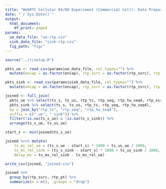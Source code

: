 ```yaml
---
title: "WebRTC Cellular 04/08 Experiment (Commercial Cell): Data Preparation"
date: "`r Sys.Date()`"
output:
  html_document:
    df_print: paged
params:
  ue_data_file: "ue-rtp.csv"
  sink_data_file: "sink-rtp.csv"
  fig_path: "fig/"
---
```


```r
source("../r/setup.R")
```

```r
pkts_ue <- read_csv(params$ue_data_file, col_types="") %>%
  mutate(encap = as.factor(encap), rtp_ssrc = as.factor(rtp_ssrc), rtp_pt = as.factor(rtp_pt))

pkts_sink <- read_csv(params$sink_data_file, col_types="") %>%
  mutate(encap = as.factor(encap), rtp_ssrc = as.factor(rtp_ssrc), rtp_pt = as.factor(rtp_pt))
```

```r
joined <- full_join(
  pkts_ue %>% select(ts_s, ts_us, rtp_ts, rtp_seq, rtp_tw_seq4, rtp_ssrc, rtp_pt, frame_len, media_len),
  pkts_sink %>% select(ts_s, ts_us, rtp_ts, rtp_seq, rtp_tw_seq4),
  by = join_by("rtp_ts", "rtp_seq", "rtp_tw_seq4"),
  suffix = c("_ue", "_sink")) %>%
  filter(!is.na(ts_s_ue) & !is.na(ts_s_sink)) %>%
  arrange(ts_s_ue, ts_us_ue)

start_s <- min(joined$ts_s_ue)

joined %<>% mutate(
    ts_ms_rel_ue = (ts_s_ue - start_s) * 1000 + ts_us_ue / 1000,
    ts_ms_rel_sink = (ts_s_sink - start_s) * 1000 + ts_us_sink / 1000,
    delay_ms = ts_ms_rel_sink - ts_ms_rel_ue)

write_csv(joined, "joined.csv")
```

```r
joined %>%
  group_by(rtp_ssrc, rtp_pt) %>%
  summarize(n = n(), .groups = "drop")
```
